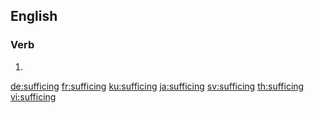 ==English==

===Verb===
{{head|en|present participle}}

# {{present participle of|suffice|lang=en|nocat=1}}

[[de:sufficing]]
[[fr:sufficing]]
[[ku:sufficing]]
[[ja:sufficing]]
[[sv:sufficing]]
[[th:sufficing]]
[[vi:sufficing]]